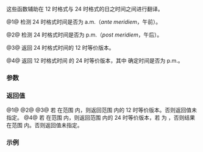 {{cpp/chrono/title|is_am|is_pm|make12|make24}}
{{cpp/chrono/navbar}}
{{dcl begin}}
{{dcl header|chrono}}
{{dcl|num=1|since=c++20|
constexpr bool is_am( const std::chrono::hours&amp; h ) noexcept;
}}
{{dcl|num=2|since=c++20|
constexpr bool is_pm( const std::chrono::hours&amp; h ) noexcept;
}}
{{dcl|num=3|since=c++20|
constexpr std::chrono::hours make12( const std::chrono::hours&amp; h ) noexcept;
}}
{{dcl|num=4|since=c++20|
constexpr std::chrono::hours make24( const std::chrono::hours&amp; h,
                                     bool is_pm ) noexcept;
}}
{{dcl end}}

这些函数辅助在 12 时格式与 24 时格式的日之时间之间进行翻译。

@1@ 检测 24 时格式时间是否为 a.m.（''ante meridiem''，午前）。

@2@ 检测 24 时格式时间是否为 p.m.（''post meridiem''，午后）。

@3@ 返回 24 时格式时间的 12 时等价版本。

@4@ 返回 12 时格式时间 {{c|h}} 的 24 时等价版本，其中 {{c|is_pm}} 确定时间是否为 p.m.。

===参数===
{{par begin}}
{{par | h | 要检测的 12 时或 24 时格式时间}}
{{par | is_pm | 确定 12 时格式时间是否为 p.m.}}
{{par end}}

===返回值===
@1@ {{c|1=0h &lt;= h &amp;&amp; h &lt;= 11h}}
@2@ {{c|1=12h &lt;= h &amp;&amp; h &lt;= 23h}}
@3@ 若 {{c|h}} 在范围 {{closed range|0h|23h}} 内，则返回范围 {{closed range|1h|12h}} 内的 12 时等价版本。否则返回值未指定。
@4@ 若 {{c|h}} 在范围 {{closed range|1h|12h}} 内，则返回范围 {{closed range|0h|11h}} 内的 24 时等价版本，若 {{c|is_pm}} 为 {{c|false}}，否则结果在范围 {{closed range|12h|23h}} 内。否则返回值未指定。

===示例===
{{example
|code=
#include &lt;chrono&gt;
#include &lt;iomanip&gt;
#include &lt;iostream&gt;
#include &lt;utility&gt;
 
int main()
{
    using namespace std::chrono;

    static_assert(
        is_am(10h) &amp;&amp;  is_am(11h) &amp;&amp; !is_am(12h) &amp;&amp; !is_am(23h) &amp;&amp;
       !is_pm(10h) &amp;&amp; !is_pm(11h) &amp;&amp;  is_pm(12h) &amp;&amp;  is_pm(23h)
    );

    std::cout &lt;&lt; "make12():\n";

    for (const hours hh : {0h, 1h, 11h, 12h, 13h, 23h})
    {
        const hours am{make12(hh)};
        std::cout &lt;&lt; std::setw(2) &lt;&lt; hh.count() &lt;&lt; "h == "
                  &lt;&lt; std::setw(2) &lt;&lt; am.count() &lt;&lt; (is_am(hh) ? "h a.m.\n" : "h p.m.\n");
    }

    std::cout &lt;&lt; "\nmake24():\n";

    using p = std::pair&lt;hours, bool&gt;;

    for (const auto&amp; [hh, pm] : {p{1h, 0}, p{12h, 0}, p{1h, 1}, p{12h, 1}&lt;!----&gt;})
    {
        std::cout &lt;&lt; std::setw(2) &lt;&lt; hh.count()
                  &lt;&lt; (pm ? "h p.m." : "h a.m.")
                  &lt;&lt; " == " &lt;&lt; std::setw(2)
                  &lt;&lt; make24(hh, pm).count() &lt;&lt; "h\n";
    }
}
|output=
make12():
 0h == 12h a.m.
 1h ==  1h a.m.
11h == 11h a.m.
12h == 12h p.m.
13h ==  1h p.m.
23h == 11h p.m.

make24():
 1h a.m. ==  1h
12h a.m. ==  0h
 1h p.m. == 13h
12h p.m. == 12h
}}

{{langlinks|en|es|ja|ru}}